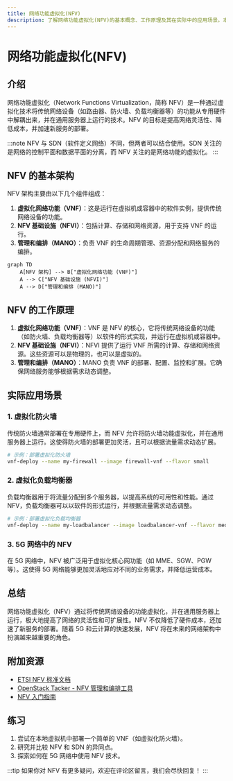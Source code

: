 ```yaml
---
title: 网络功能虚拟化(NFV)
description: 了解网络功能虚拟化(NFV)的基本概念、工作原理及其在实际中的应用场景。本文适合初学者，内容全面且易于理解。
---
```


# 网络功能虚拟化(NFV)

## 介绍

网络功能虚拟化（Network Functions Virtualization，简称 NFV）是一种通过虚拟化技术将传统网络设备（如路由器、防火墙、负载均衡器等）的功能从专用硬件中解耦出来，并在通用服务器上运行的技术。NFV 的目标是提高网络灵活性、降低成本，并加速新服务的部署。

:::note
NFV 与 SDN（软件定义网络）不同，但两者可以结合使用。SDN 关注的是网络的控制平面和数据平面的分离，而 NFV 关注的是网络功能的虚拟化。
:::

## NFV 的基本架构

NFV 架构主要由以下几个组件组成：

1. **虚拟化网络功能（VNF）**：这是运行在虚拟机或容器中的软件实例，提供传统网络设备的功能。
2. **NFV 基础设施（NFVI）**：包括计算、存储和网络资源，用于支持 VNF 的运行。
3. **管理和编排（MANO）**：负责 VNF 的生命周期管理、资源分配和网络服务的编排。

```mermaid
graph TD
    A[NFV 架构] --> B["虚拟化网络功能 (VNF)"]
    A --> C["NFV 基础设施 (NFVI)"]
    A --> D["管理和编排 (MANO)"]
```

## NFV 的工作原理

1. **虚拟化网络功能（VNF）**：VNF 是 NFV 的核心，它将传统网络设备的功能（如防火墙、负载均衡器等）以软件的形式实现，并运行在虚拟机或容器中。
2. **NFV 基础设施（NFVI）**：NFVI 提供了运行 VNF 所需的计算、存储和网络资源。这些资源可以是物理的，也可以是虚拟的。
3. **管理和编排（MANO）**：MANO 负责 VNF 的部署、配置、监控和扩展。它确保网络服务能够根据需求动态调整。

## 实际应用场景

### 1. 虚拟化防火墙

传统防火墙通常部署在专用硬件上，而 NFV 允许将防火墙功能虚拟化，并在通用服务器上运行。这使得防火墙的部署更加灵活，且可以根据流量需求动态扩展。

```bash
# 示例：部署虚拟化防火墙
vnf-deploy --name my-firewall --image firewall-vnf --flavor small
```

### 2. 虚拟化负载均衡器

负载均衡器用于将流量分配到多个服务器，以提高系统的可用性和性能。通过 NFV，负载均衡器可以以软件的形式运行，并根据流量需求动态调整。

```bash
# 示例：部署虚拟化负载均衡器
vnf-deploy --name my-loadbalancer --image loadbalancer-vnf --flavor medium
```

### 3. 5G 网络中的 NFV

在 5G 网络中，NFV 被广泛用于虚拟化核心网功能（如 MME、SGW、PGW 等）。这使得 5G 网络能够更加灵活地应对不同的业务需求，并降低运营成本。

## 总结

网络功能虚拟化（NFV）通过将传统网络设备的功能虚拟化，并在通用服务器上运行，极大地提高了网络的灵活性和可扩展性。NFV 不仅降低了硬件成本，还加速了新服务的部署。随着 5G 和云计算的快速发展，NFV 将在未来的网络架构中扮演越来越重要的角色。

## 附加资源

- [ETSI NFV 标准文档](https://www.etsi.org/technologies/nfv)
- [OpenStack Tacker - NFV 管理和编排工具](https://docs.openstack.org/tacker/latest/)
- [NFV 入门指南](https://www.sdxcentral.com/nfv/definitions/nfv-network-functions-virtualization/)

## 练习

1. 尝试在本地虚拟机中部署一个简单的 VNF（如虚拟化防火墙）。
2. 研究并比较 NFV 和 SDN 的异同点。
3. 探索如何在 5G 网络中使用 NFV 技术。

:::tip
如果你对 NFV 有更多疑问，欢迎在评论区留言，我们会尽快回复！
:::